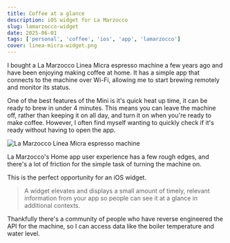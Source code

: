 ```yaml
---
title: Coffee at a glance
description: iOS widget for La Marzocco
slug: lamarzocco-widget
date: 2025-06-01
tags: ['personal', 'coffee', 'ios', 'app', 'lamarzocco']
cover: linea-micra-widget.png
---
```


I bought a La Marzocco Linea Micra espresso machine a few years ago and have been enjoying making coffee at home. It has a simple app that connects to the machine over Wi-Fi, allowing me to start brewing remotely and monitor its status.

One of the best features of the Mini is it's quick heat up time, it can be ready to brew in under 4 minutes. This means you can leave the machine off, rather than keeping it on all day, and turn it on when you're ready to make coffee.
However, I often find myself wanting to quickly check if it's ready without having to open the app.

![La Marzocco Linea Micra espresso machine](linea-micra.png)

La Marzocco's Home app user experience has a few rough edges, and there's a lot of friction for the simple task of turning the machine on.

This is the perfect opportunity for an iOS widget.

> A widget elevates and displays a small amount of timely, relevant information from your app so people can see it at a glance in additional contexts.

Thankfully there's a community of people who have reverse engineered the API for the machine, so I can access data like the boiler temperature and water level.

<LaMarzoccoWidget />


